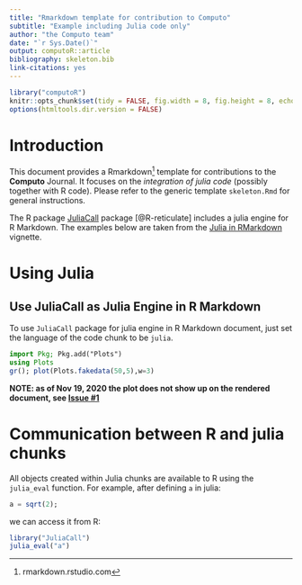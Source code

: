```yaml
---
title: "Rmarkdown template for contribution to Computo"
subtitle: "Example including Julia code only"
author: "the Computo team"
date: "`r Sys.Date()`"
output: computoR::article
bibliography: skeleton.bib
link-citations: yes
---
```


```r
library("computoR")
knitr::opts_chunk$set(tidy = FALSE, fig.width = 8, fig.height = 8, echo = TRUE)
options(htmltools.dir.version = FALSE)
```

# Introduction

This document provides a Rmarkdown^[rmarkdown.rstudio.com] template for contributions to the **Computo** Journal. It focuses on the *integration of julia code* (possibly together with R code). Please refer to the generic template `skeleton.Rmd` for general instructions. 


The R package [JuliaCall](https://cran.r-project.org/package=JuliaCall) package [@R-reticulate] includes a julia engine for R Markdown. The examples below are taken from the [Julia in RMarkdown](https://cran.r-project.org/web/packages/JuliaCall/vignettes/Julia_in_RMarkdown.html) vignette.


# Using Julia

## Use JuliaCall as Julia Engine in R Markdown

To use `JuliaCall` package for julia engine in R Markdown document, just
set the language of the code chunk to be `julia`.

```julia
import Pkg; Pkg.add("Plots")
using Plots
gr(); plot(Plots.fakedata(50,5),w=3)
```

**NOTE: as of Nov 19, 2020 the plot does not show up on the rendered document, see [Issue #1](https://github.com/computorg/computor/issues/1)**

# Communication between R and julia chunks

All objects created within Julia chunks are available to R using the `julia_eval` function. For example, after defining `a` in julia:

```julia
a = sqrt(2);
```

we can access it from R:

```r
library("JuliaCall")
julia_eval("a")
```


